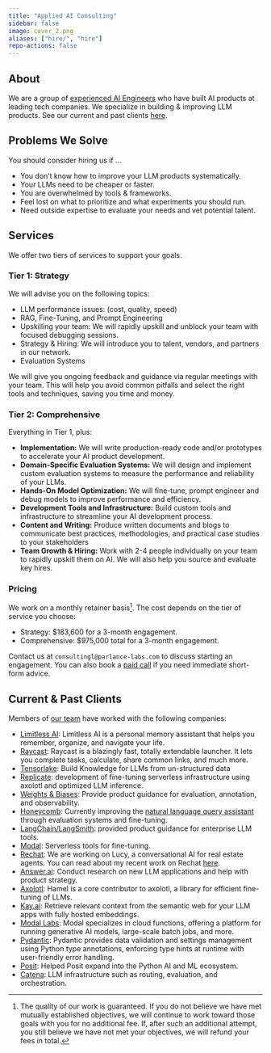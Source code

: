 ```yaml
---
title: "Applied AI Consulting"
sidebar: false
image: cover_2.png
aliases: ["hire/", "hire"]
repo-actions: false
---
```


## About

We are a group of [experienced AI Engineers](team.qmd) who have built AI products at leading tech companies.  We specialize in building & improving LLM products. See our current and past clients [here](#current--past-clients).

## Problems We Solve

You should consider hiring us if ...

-   You don’t know how to improve your LLM products systematically.
-   Your LLMs need to be cheaper or faster.
-   You are overwhelmed by tools & frameworks.
-   Feel lost on what to prioritize and what experiments you should run.
-   Need outside expertise to evaluate your needs and vet potential talent.

## Services

We offer two tiers of services to support your goals.

### Tier 1: Strategy

We will advise you on the following topics:

-   LLM performance issues: (cost, quality, speed)
-   RAG, Fine-Tuning, and Prompt Engineering
-   Upskilling your team: We will rapidly upskill and unblock your team with focused debugging sessions.
-   Strategy & Hiring: We will introduce you to talent, vendors, and partners in our network.
-   Evaluation Systems

We will give you ongoing feedback and guidance via regular meetings with your team. This will help you avoid common pitfalls and select the right tools and techniques, saving you time and money. 

### Tier 2: Comprehensive

Everything in Tier 1, plus:

-  **Implementation:** We will write production-ready code and/or prototypes to accelerate your AI product development.
- **Domain-Specific Evaluation Systems:** We will design and implement custom evaluation systems to measure the performance and reliability of your LLMs.
-   **Hands-On Model Optimization:** We will fine-tune, prompt engineer and debug models to improve performance and efficiency.
-  **Development Tools and Infrastructure:** Build custom tools and infrastructure to streamline your AI development process.
-   **Content and Writing:** Produce written documents and blogs to communicate best practices, methodologies, and practical case studies to your stakeholders
-   **Team Growth & Hiring:** Work with 2-4 people individually on your team to rapidly upskill them on AI.  We will also help you source and evaluate key hires.

### Pricing

We work on a monthly retainer basis[^2]. The cost depends on the tier of service you choose:

- Strategy: $183,600 for a 3-month engagement.
- Comprehensive: $975,000 total for a 3-month engagement.

Contact us at `consultingl@parlance-labs.com` to discuss starting an engagement.  You can also book a [paid call](https://calendly.com/hamel-husain/consultation) if you need immediate short-form advice.

## Current & Past Clients

Members of [our team](team.qmd) have worked with the following companies:

- [Limitless AI](http://limitless.ai/): Limitless AI is a personal memory assistant that helps you remember, organize, and navigate your life.
- [Raycast](https://raycast.com/): Raycast is a blazingly fast, totally extendable launcher. It lets you complete tasks, calculate, share common links, and much more.
- [Tensorlake](https://tensorlake.ai/): Build Knowledge for LLMs from un-structured data
-   [Replicate](https://replicate.com/): development of fine-tuning serverless infrastructure using axolotl and optimized LLM inference.
-   [Weights & Biases](https://wandb.ai/site): Provide product guidance for evaluation, annotation, and observability.
-   [Honeycomb](https://www.honeycomb.io/): Currently improving the [natural language query assistant](https://www.honeycomb.io/blog/introducing-query-assistant) through evaluation systems and fine-tuning.
-   [LangChain/LangSmith](https://www.langchain.com): provided product guidance for enterprise LLM tools.
-   [Modal](https://modal.com/): Serverless tools for fine-tuning.
-   [Rechat](https://rechat.com/): We are working on Lucy, a conversational AI for real estate agents. You can read about my recent work on Rechat [here](https://hamel.dev/blog/posts/evals/).
-   [Answer.ai](https://www.answer.ai/): Conduct research on new LLM applications and help with product strategy.
-   [Axolotl](https://github.com/OpenAccess-AI-Collective/axolotl): Hamel is a core contributor to axolotl, a library for efficient fine-tuning of LLMs.
- [Kay.ai](http://kay.ai/): Retrieve relevant context from the semantic web for your LLM apps with fully hosted embeddings.
- [Modal Labs](https://modal.com/): Modal specializes in cloud functions, offering a platform for running generative AI models, large-scale batch jobs, and more.
- [Pydantic](http://pydantic.dev/): Pydantic provides data validation and settings management using Python type annotations, enforcing type hints at runtime with user-friendly error handling.
-   [Posit](https://posit.co/): Helped Posit expand into the Python AI and ML ecosystem.
-   [Catena](https://www.catena.xyz/): LLM infrastructure such as routing, evaluation, and orchestration.

[^2]: The quality of our work is guaranteed. If you do not believe we have met mutually established objectives, we will continue to work toward those goals with you for no additional fee. If, after such an additional attempt, you still believe we have not met your objectives, we will refund your fees in total.